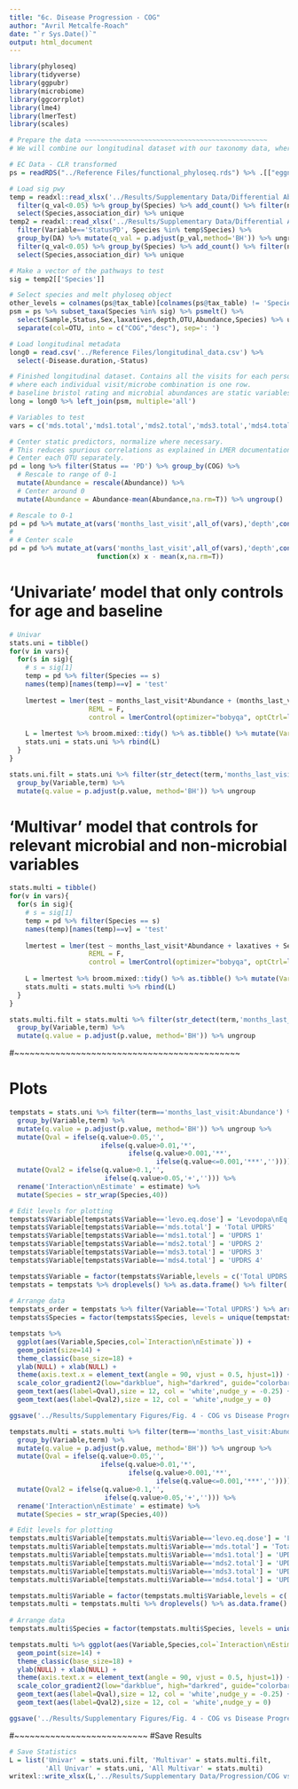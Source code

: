 ```yaml
---
title: "6c. Disease Progression - COG"
author: "Avril Metcalfe-Roach"
date: "`r Sys.Date()`"
output: html_document
---
```


```r
library(phyloseq)
library(tidyverse)
library(ggpubr)
library(microbiome)
library(ggcorrplot)
library(lme4)
library(lmerTest)
library(scales)

# Prepare the data ~~~~~~~~~~~~~~~~~~~~~~~~~~~~~~~~~~~~~~~~~~~~~~
# We will combine our longitudinal dataset with our taxonomy data, where only the microbes of interest are included.

# EC Data - CLR transformed
ps = readRDS("../Reference Files/functional_phyloseq.rds") %>% .[["eggnog"]] %>% microbiome::transform('clr')

# Load sig pwy
temp = readxl::read_xlsx('../Results/Supplementary Data/Differential Abundance/COG Enzymes_Stats2.xlsx',sheet='univar') %>% 
  filter(q_val<0.05) %>% group_by(Species) %>% add_count() %>% filter(n>1) %>% 
  select(Species,association_dir) %>% unique
temp2 = readxl::read_xlsx('../Results/Supplementary Data/Differential Abundance/COG Enzymes_Stats2.xlsx',sheet='multivar') %>%
  filter(Variable=='StatusPD', Species %in% temp$Species) %>% 
  group_by(DA) %>% mutate(q_val = p.adjust(p_val,method='BH')) %>% ungroup %>% 
  filter(q_val<0.05) %>% group_by(Species) %>% add_count() %>% filter(n>1) %>% 
  select(Species,association_dir) %>% unique

# Make a vector of the pathways to test
sig = temp2[['Species']]

# Select species and melt phyloseq object
other_levels = colnames(ps@tax_table)[colnames(ps@tax_table) != 'Species']
psm = ps %>% subset_taxa(Species %in% sig) %>% psmelt() %>%
  select(Sample,Status,Sex,laxatives,depth,OTU,Abundance,Species) %>% unique %>% 
  separate(col=OTU, into = c("COG","desc"), sep=': ')

# Load longitudinal metadata
long0 = read.csv('../Reference Files/longitudinal_data.csv') %>% 
  select(-Disease.duration,-Status)

# Finished longitudinal dataset. Contains all the visits for each person with n>1 visits,
# where each individual visit/microbe combination is one row.
# baseline bristol rating and microbial abundances are static variables.
long = long0 %>% left_join(psm, multiple='all')

# Variables to test
vars = c('mds.total','mds1.total','mds2.total','mds3.total','mds4.total','levo.eq.dose')
```

```r
# Center static predictors, normalize where necessary.
# This reduces spurious correlations as explained in LMER documentation.
# Center each OTU separately.
pd = long %>% filter(Status == 'PD') %>% group_by(COG) %>% 
  # Rescale to range of 0-1
  mutate(Abundance = rescale(Abundance)) %>% 
  # Center around 0
  mutate(Abundance = Abundance-mean(Abundance,na.rm=T)) %>% ungroup()

# Rescale to 0-1
pd = pd %>% mutate_at(vars('months_last_visit',all_of(vars),'depth',contains('base.')),rescale)
# 
# # Center scale
pd = pd %>% mutate_at(vars('months_last_visit',all_of(vars),'depth',contains('base.')),
                      function(x) x - mean(x,na.rm=T))
```

# 'Univariate' model that only controls for age and baseline

```r
# Univar
stats.uni = tibble()
for(v in vars){
  for(s in sig){
    # s = sig[1]
    temp = pd %>% filter(Species == s)
    names(temp)[names(temp)==v] = 'test'
    
    lmertest = lmer(test ~ months_last_visit*Abundance + (months_last_visit|Sample), data = temp,
                    REML = F,
                    control = lmerControl(optimizer="bobyqa", optCtrl=list(maxfun=100000)))
    
    L = lmertest %>% broom.mixed::tidy() %>% as.tibble() %>% mutate(Variable = v, Species = s)
    stats.uni = stats.uni %>% rbind(L)
  }
}

stats.uni.filt = stats.uni %>% filter(str_detect(term,'months_last_visit:Abundance')) %>%
  group_by(Variable,term) %>% 
  mutate(q.value = p.adjust(p.value, method='BH')) %>% ungroup
```

# 'Multivar' model that controls for relevant microbial and non-microbial variables

```r
stats.multi = tibble()
for(v in vars){
  for(s in sig){
    # s = sig[1]
    temp = pd %>% filter(Species == s)
    names(temp)[names(temp)==v] = 'test'
    
    lmertest = lmer(test ~ months_last_visit*Abundance + laxatives + Sex + depth + (months_last_visit|Sample), data = temp,
                    REML = F,
                    control = lmerControl(optimizer="bobyqa", optCtrl=list(maxfun=100000)))
    
    L = lmertest %>% broom.mixed::tidy() %>% as.tibble() %>% mutate(Variable = v, Species = s)
    stats.multi = stats.multi %>% rbind(L)
  }
}

stats.multi.filt = stats.multi %>% filter(str_detect(term,'months_last_visit:Abundance')) %>% 
  group_by(Variable,term) %>% 
  mutate(q.value = p.adjust(p.value, method='BH')) %>% ungroup
```
#~~~~~~~~~~~~~~~~~~~~~~~~~~~~~~~~~~~~~~~~~~~~

# Plots

```r
tempstats = stats.uni %>% filter(term=='months_last_visit:Abundance') %>% 
  group_by(Variable,term) %>% 
  mutate(q.value = p.adjust(p.value, method='BH')) %>% ungroup %>% 
  mutate(Qval = ifelse(q.value>0.05,'',
                       ifelse(q.value>0.01,'*',
                              ifelse(q.value>0.001,'**',
                                     ifelse(q.value<=0.001,'***',''))))) %>% 
  mutate(Qval2 = ifelse(q.value>0.1,'',
                        ifelse(q.value>0.05,'+',''))) %>% 
  rename('Interaction\nEstimate' = estimate) %>% 
  mutate(Species = str_wrap(Species,40))

# Edit levels for plotting
tempstats$Variable[tempstats$Variable=='levo.eq.dose'] = 'Levodopa\nEq. Dose'
tempstats$Variable[tempstats$Variable=='mds.total'] = 'Total UPDRS'
tempstats$Variable[tempstats$Variable=='mds1.total'] = 'UPDRS 1'
tempstats$Variable[tempstats$Variable=='mds2.total'] = 'UPDRS 2'
tempstats$Variable[tempstats$Variable=='mds3.total'] = 'UPDRS 3'
tempstats$Variable[tempstats$Variable=='mds4.total'] = 'UPDRS 4'

tempstats$Variable = factor(tempstats$Variable,levels = c('Total UPDRS','UPDRS 1','UPDRS 2','UPDRS 3','UPDRS 4','Levodopa\nEq. Dose'))
tempstats = tempstats %>% droplevels() %>% as.data.frame() %>% filter(!is.na(Variable))
  
# Arrange data
tempstats_order = tempstats %>% filter(Variable=='Total UPDRS') %>% arrange(`Interaction\nEstimate`)
tempstats$Species = factor(tempstats$Species, levels = unique(tempstats_order$Species))

tempstats %>% 
  ggplot(aes(Variable,Species,col=`Interaction\nEstimate`)) +
  geom_point(size=14) +
  theme_classic(base_size=18) +
  ylab(NULL) + xlab(NULL) +
  theme(axis.text.x = element_text(angle = 90, vjust = 0.5, hjust=1)) +
  scale_color_gradient2(low="darkblue", high="darkred", guide="colorbar") +
  geom_text(aes(label=Qval),size = 12, col = 'white',nudge_y = -0.25) +
  geom_text(aes(label=Qval2),size = 12, col = 'white',nudge_y = 0)

ggsave('../Results/Supplementary Figures/Fig. 4 - COG vs Disease Progression - Univar.png',height=18,width=9)
```

```r
tempstats.multi = stats.multi %>% filter(term=='months_last_visit:Abundance') %>% 
  group_by(Variable,term) %>% 
  mutate(q.value = p.adjust(p.value, method='BH')) %>% ungroup %>% 
  mutate(Qval = ifelse(q.value>0.05,'',
                       ifelse(q.value>0.01,'*',
                              ifelse(q.value>0.001,'**',
                                     ifelse(q.value<=0.001,'***',''))))) %>% 
  mutate(Qval2 = ifelse(q.value>0.1,'',
                        ifelse(q.value>0.05,'+',''))) %>% 
  rename('Interaction\nEstimate' = estimate) %>% 
  mutate(Species = str_wrap(Species,40))

# Edit levels for plotting
tempstats.multi$Variable[tempstats.multi$Variable=='levo.eq.dose'] = 'Levodopa\nEq. Dose'
tempstats.multi$Variable[tempstats.multi$Variable=='mds.total'] = 'Total UPDRS'
tempstats.multi$Variable[tempstats.multi$Variable=='mds1.total'] = 'UPDRS 1'
tempstats.multi$Variable[tempstats.multi$Variable=='mds2.total'] = 'UPDRS 2'
tempstats.multi$Variable[tempstats.multi$Variable=='mds3.total'] = 'UPDRS 3'
tempstats.multi$Variable[tempstats.multi$Variable=='mds4.total'] = 'UPDRS 4'

tempstats.multi$Variable = factor(tempstats.multi$Variable,levels = c('Total UPDRS','UPDRS 1','UPDRS 2','UPDRS 3','UPDRS 4','Levodopa\nEq. Dose'))
tempstats.multi = tempstats.multi %>% droplevels() %>% as.data.frame() %>% filter(!is.na(Variable))
  
# Arrange data
tempstats.multi$Species = factor(tempstats.multi$Species, levels = unique(tempstats_order$Species))

tempstats.multi %>% ggplot(aes(Variable,Species,col=`Interaction\nEstimate`)) +
  geom_point(size=14) +
  theme_classic(base_size=18) +
  ylab(NULL) + xlab(NULL) +
  theme(axis.text.x = element_text(angle = 90, vjust = 0.5, hjust=1)) +
  scale_color_gradient2(low="darkblue", high="darkred", guide="colorbar") +
  geom_text(aes(label=Qval),size = 12, col = 'white',nudge_y = -0.25) +
  geom_text(aes(label=Qval2),size = 12, col = 'white',nudge_y = 0)

ggsave('../Results/Supplementary Figures/Fig. 4 - COG vs Disease Progression - Multivar.png',height=18,width=9)
```

#~~~~~~~~~~~~~~~~~~~~~~~~~~
#Save Results

```r
# Save Statistics
L = list('Univar' = stats.uni.filt, 'Multivar' = stats.multi.filt, 
         'All Univar' = stats.uni, 'All Multivar' = stats.multi)
writexl::write_xlsx(L,'../Results/Supplementary Data/Progression/COG vs Disease Progression Stats.xlsx')
```
